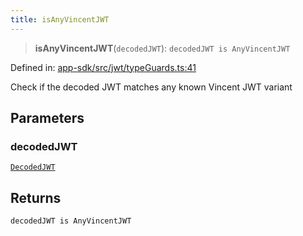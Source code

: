 ```yaml
---
title: isAnyVincentJWT
---
```


> **isAnyVincentJWT**(`decodedJWT`): `decodedJWT is AnyVincentJWT`

Defined in: [app-sdk/src/jwt/typeGuards.ts:41](https://github.com/LIT-Protocol/Vincent/blob/4f61b0b06d818c2273457b0cc8a4e68ed21a72ed/packages/libs/app-sdk/src/jwt/typeGuards.ts#L41)

Check if the decoded JWT matches any known Vincent JWT variant

## Parameters

### decodedJWT

[`DecodedJWT`](/api-reference/app-sdk/jwt/interfaces/DecodedJWT)

## Returns

`decodedJWT is AnyVincentJWT`

